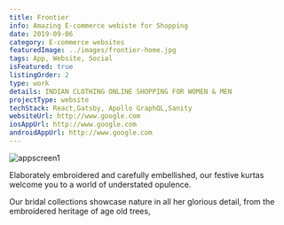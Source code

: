 ```yaml
---
title: Frontier
info: Amazing E-commerce webiste for Shopping
date: 2019-09-06
category: E-commerce websites
featuredImage: ../images/frontier-home.jpg
tags: App, Website, Social
isFeatured: true
listingOrder: 2
type: work
details: INDIAN CLOTHING ONLINE SHOPPING FOR WOMEN & MEN
projectType: website
techStack: React,Gatsby, Apollo GraphQL,Sanity
websiteUrl: http://www.google.com
iosAppUrl: http://www.google.com
androidAppUrl: http://www.google.com
---
```


![appscreen1](../images/frontier-home.jpg)

Elaborately embroidered and carefully embellished, our festive kurtas welcome you to a world of understated opulence.

Our bridal collections showcase nature in all her glorious detail, from the embroidered heritage of age old trees,
